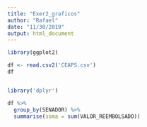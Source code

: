 ```yaml
---
title: "Exer2_graficos"
author: "Rafael"
date: "11/30/2019"
output: html_document
---
```

```r
library(ggplot2)
```


```r
df <- read.csv2('CEAPS.csv')
df
```

```r

```


```r
library('dplyr')

df %>%
  group_by(SENADOR) %>%
  summarise(soma = sum(VALOR_REEMBOLSADO))

```

